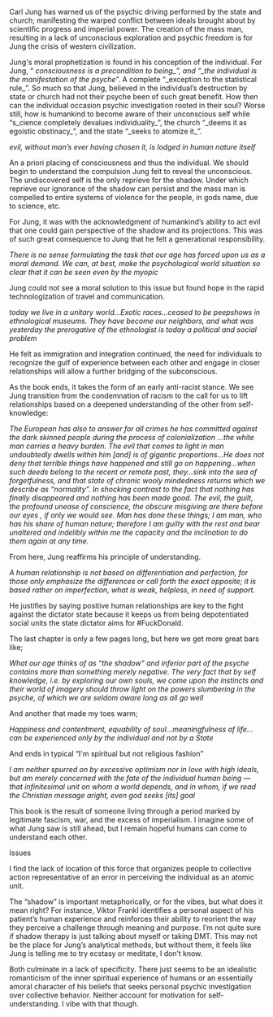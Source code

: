 Carl Jung has warned us of the psychic driving performed by the state and church; manifesting the warped conflict between ideals brought about by scientific progress and imperial power. The creation of the mass man, resulting in a lack of unconscious exploration and psychic freedom is for Jung the crisis of western civilization.

Jung's moral prophetization is found in his conception of the individual. For Jung, “ _consciousness is a precondition to being\_”, and “\_the individual is the manifestation of the psyche”._ A complete “\_exception to the statistical rule\_”. So much so that Jung, believed in the individual’s destruction by state or church had not their psyche been of such great benefit. How then can the individual occasion psychic investigation rooted in their soul? Worse still, how is humankind to become aware of their unconscious self while “s\_cience completely devalues individuality\_”, the church “\_deems it as egoistic obstinacy\_”, and the state “\_seeks to atomize it\_”.

_evil, without man’s ever having chosen it, is lodged in human nature itself_

An a priori placing of consciousness and thus the individual. We should begin to understand the compulsion Jung felt to reveal the unconscious. The undiscovered self is the only reprieve for the shadow. Under which reprieve our ignorance of the shadow can persist and the mass man is compelled to entire systems of violence for the people, in gods name, due to science, etc.

For Jung, it was with the acknowledgment of humankind’s ability to act evil that one could gain perspective of the shadow and its projections. This was of such great consequence to Jung that he felt a generational responsibility.

_There is no sense formulating the task that our age has forced upon us as a moral demand. We can, at best, make the psychological world situation so clear that it can be seen even by the myopic_

Jung could not see a moral solution to this issue but found hope in the rapid technologization of travel and communication.

_today we live in a unitary world…Exotic races…ceased to be peepshows in ethnological museums. They have become our neighbors, and what was yesterday the prerogative of the ethnologist is today a political and social problem_

He felt as immigration and integration continued, the need for individuals to recognize the gulf of experience between each other and engage in closer relationships will allow a further bridging of the subconscious.

As the book ends, it takes the form of an early anti-racist stance. We see Jung transition from the condemnation of racism to the call for us to lift relationships based on a deepened understanding of the other from self-knowledge:

_The European has also to answer for all crimes he has committed against the dark skinned people during the process of colonialization …the white man carries a heavy burden. The evil that comes to light in man undoubtedly dwells within him \[and\] is of gigantic proportions…He does not deny that terrible things have happened and still go on happening...when such deeds belong to the recent or remote past, they…sink into the sea of forgetfulness, and that state of chronic wooly mindedness returns which we describe as “normality”. In shocking contrast to the fact that nothing has finally disappeared and nothing has been made good. The evil, the guilt, the profound unease of conscience, the obscure misgiving are there before our eyes , if only we would see. Man has done these things; I am man, who has his share of human nature; therefore I am guilty with the rest and bear unaltered and indelibly within me the capacity and the inclination to do them again at any time._

From here, Jung reaffirms his principle of understanding.

_A human relationship is not based on differentiation and perfection, for those only emphasize the differences or call forth the exact opposite; it is based rather on imperfection, what is weak, helpless, in need of support._

He justifies by saying positive human relationships are key to the fight against the dictator state because it keeps us from being depotentiated social units the state dictator aims for #FuckDonald.

The last chapter is only a few pages long, but here we get more great bars like;

_What our age thinks of as “the shadow” and inferior part of the psyche contains more than something merely negative. The very fact that by self knowledge, i.e. by exploring our own souls, we come upon the instincts and their world of imagery should throw light on the powers slumbering in the psyche, of which we are seldom aware long as all go well_

And another that made my toes warm;

_Happiness and contentment, equability of soul…meaningfulness of life…can be experienced only by the individual and not by a State_

And ends in typical “I'm spiritual but not religious fashion”

_I am neither spurred on by excessive optimism nor in love with high ideals, but am merely concerned with the fate of the individual human being — that infinitesimal unit on whom a world depends, and in whom, if we read the Christian message aright, even god seeks \[its\] goal_

This book is the result of someone living through a period marked by legitimate fascism, war, and the excess of imperialism. I imagine some of what Jung saw is still ahead, but I remain hopeful humans can come to understand each other.

Issues

I find the lack of location of this force that organizes people to collective action representative of an error in perceiving the individual as an atomic unit.

The “shadow” is important metaphorically, or for the vibes, but what does it mean right? For instance, Viktor Frankl identifies a personal aspect of his patient’s human experience and reinforces their ability to reorient the way they perceive a challenge through meaning and purpose. I’m not quite sure if shadow therapy is just talking about myself or taking DMT. This may not be the place for Jung’s analytical methods, but without them, it feels like Jung is telling me to try ecstasy or meditate, I don’t know.

Both culminate in a lack of specificity. There just seems to be an idealistic romanticism of the inner spiritual experience of humans or an essentially amoral character of his beliefs that seeks personal psychic investigation over collective behavior. Neither account for motivation for self-understanding. I vibe with that though.